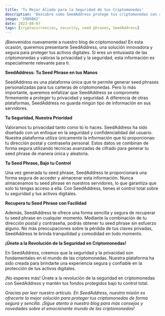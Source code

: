 ```yaml
---
title: 'Tu Mejor Aliado para la Seguridad de tus Criptomonedas'
description: 'Descubre cómo SeedAddress protege tus criptomonedas con su innovadora solución de seed phrases personalizadas. Nuestra plataforma prioriza la seguridad y privacidad, brindándote el control total sobre tus activos digitales. ¡Únete a la revolución de la seguridad en criptomonedas con SeedAddress!'
image: '5980862'
date: 2023-08-07
tags: [cryptocurrencies, security, seed phrases, SeedAddress]
---
```


¡Bienvenidos nuevamente a nuestro blog de criptomonedas! En esta ocasión, queremos presentarte SeedAddress, una solución innovadora y segura para proteger tus activos digitales. Si eres un entusiasta de las criptomonedas y valoras la privacidad y la seguridad, esta información es especialmente relevante para ti.

**SeedAddress: Tu Seed Phrase en tus Manos**

SeedAddress es una plataforma única que te permite generar seed phrases personalizadas para tus carteras de criptomonedas. Pero lo más importante, queremos enfatizar que SeedAddress se compromete firmemente a proteger tu privacidad y seguridad. A diferencia de otras plataformas, SeedAddress no guarda ningún tipo de información en sus servidores.

**Tu Seguridad, Nuestra Prioridad**

Valoramos tu privacidad tanto como tú lo haces. SeedAddress ha sido diseñado con un enfoque en la seguridad y confidencialidad del usuario. Nuestra plataforma utiliza únicamente la información que tú proporcionas: tu dirección postal y contraseña personal. Estos datos se combinan de forma segura utilizando técnicas avanzadas de cifrado para generar tu seed phrase de manera única y aleatoria.

**Tu Seed Phrase, Bajo tu Control**

Una vez generada tu seed phrase, SeedAddress te proporcionará una forma segura de acceder y almacenar esta información. Nunca almacenamos tu seed phrase en nuestros servidores, lo que garantiza que solo tú tengas acceso a ella. Con SeedAddress, tienes el control total sobre tu seguridad y tus activos digitales.

**Recupera tu Seed Phrase con Facilidad**

Además, SeedAddress te ofrece una forma sencilla y segura de recuperar tu seed phrase en cualquier momento. Mediante la combinación de tu dirección postal y contraseña, podrás obtener tu seed phrase sin esfuerzo alguno. No más preocupaciones sobre la pérdida de tus claves privadas, SeedAddress te brinda tranquilidad y comodidad en todo momento.

**¡Únete a la Revolución de la Seguridad en Criptomonedas!**

En SeedAddress, creemos que la seguridad y la privacidad son fundamentales en el mundo de las criptomonedas. Nuestra plataforma ha sido creada para brindarte una experiencia segura y confiable en la protección de tus activos digitales.

¡No esperes más! Únete a la revolución de la seguridad en criptomonedas con SeedAddress y mantén tus fondos protegidos bajo tu control total.

_Gracias por leer nuestro artículo. En SeedAddress, nuestra misión es ofrecerte la mejor solución para proteger tus criptomonedas de forma segura y sencilla. ¡Sigue atento a nuestro blog para más consejos y novedades sobre el emocionante mundo de las criptomonedas!_
